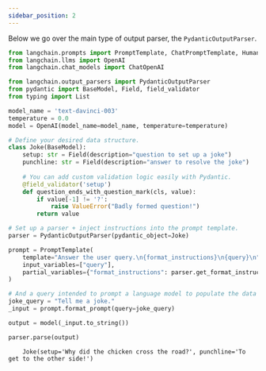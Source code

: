 ```yaml
---
sidebar_position: 2
---
```

Below we go over the main type of output parser, the `PydanticOutputParser`.

```python
from langchain.prompts import PromptTemplate, ChatPromptTemplate, HumanMessagePromptTemplate
from langchain.llms import OpenAI
from langchain.chat_models import ChatOpenAI

from langchain.output_parsers import PydanticOutputParser
from pydantic import BaseModel, Field, field_validator
from typing import List
```


```python
model_name = 'text-davinci-003'
temperature = 0.0
model = OpenAI(model_name=model_name, temperature=temperature)
```


```python
# Define your desired data structure.
class Joke(BaseModel):
    setup: str = Field(description="question to set up a joke")
    punchline: str = Field(description="answer to resolve the joke")
    
    # You can add custom validation logic easily with Pydantic.
    @field_validator('setup')
    def question_ends_with_question_mark(cls, value):
        if value[-1] != '?':
            raise ValueError("Badly formed question!")
        return value
```


```python
# Set up a parser + inject instructions into the prompt template.
parser = PydanticOutputParser(pydantic_object=Joke)
```


```python
prompt = PromptTemplate(
    template="Answer the user query.\n{format_instructions}\n{query}\n",
    input_variables=["query"],
    partial_variables={"format_instructions": parser.get_format_instructions()}
)
```


```python
# And a query intended to prompt a language model to populate the data structure.
joke_query = "Tell me a joke."
_input = prompt.format_prompt(query=joke_query)
```


```python
output = model(_input.to_string())
```


```python
parser.parse(output)
```

<CodeOutputBlock lang="python">

```
    Joke(setup='Why did the chicken cross the road?', punchline='To get to the other side!')
```

</CodeOutputBlock>
